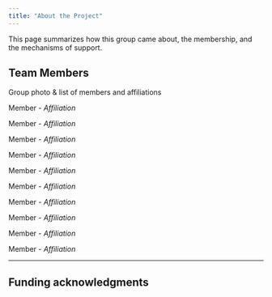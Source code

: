 ```yaml
---
title: "About the Project"
---
```


This page summarizes how this group came about, the membership, and the mechanisms of support.

## Team Members 

Group photo & list of members and affiliations

Member - *Affiliation*

Member - *Affiliation*

Member - *Affiliation*

Member - *Affiliation*

Member - *Affiliation*

Member - *Affiliation*

Member - *Affiliation*

Member - *Affiliation*

Member - *Affiliation*

Member - *Affiliation*

------------------------------------------------------------------------

## Funding acknowledgments
